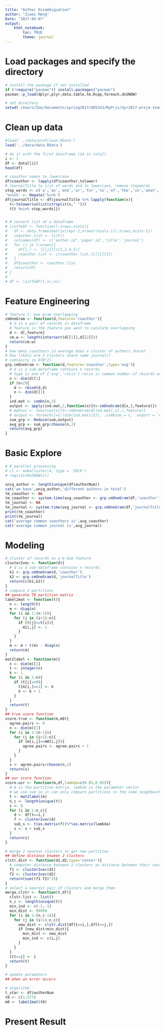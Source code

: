 ```yaml
---
title: "Author Disambiguation"
author: "Ziwei Meng"
Date: "2017-04-07"
output: 
    html_notebook:
        toc: TRUE
        theme: journal
---
```

# Load packages and specify the directory
```r
# install the package if not installed
if (!require("pacman")) install.packages("pacman")
pacman::p_load(dplyr,plyr,data.table,tm,Rcpp,foreach,doSNOW)

# set directory
setwd('/Users/Zoe/documents/spring2017/GR5243/MyPrjs/Spr2017-proj4-team-11/doc')
```

# Clean up data
```r
#load('../data/profclean.RData')
load('../data/data.RData')

# do it with the first dataframe (14 in total)
i <- 1
df <- data[[i]]
head(df)

# coauthor names to lowercase
df$coauthor <- lapply(df$coauthor,tolower)
# JournalTitle to list of words and to lowercase, remove stopwords
stop_words <- c('a','an','and','or','for','to','of','the','in','what','how','why')
'%nin%' <- Negate('%in%')
df$journalTitle <- df$journalTitle %>% lapply(function(x){
  t<-tolower(unlist(strsplit(x," "))) 
  t[t %nin% stop_words]})


# # convert list ot a dataframe
# listToDF <- function(l,nrows,ncols){
#   df <- data.frame(matrix(rep(-1,nrows*(ncols-1)),nrows,ncols-1))
#   coauthor.list <- list()
#   colnames(df) <- c('author.id','paper.id','title','journal')
#   for (j in 1:nrows){
#     df[j,] <- l[[j]][c(1,2,4,5)]
#     coauthor.list <- c(coauthor.list,l[[j]][3])
#   }
#   df$coauthor <- coauthor.list
#   return(df)
# }
# 
# df <- listToDF(l,nr,nc)
```


# Feature Engineering
```r
# feature 1: one gram overlapping
cmOneGram <- function(d,feature='coauthor'){
  # d is a pair of records in dataframe
  # feature is the feature you want to caculate overlapping
  d <- d[,feature]
  cm.w <- length(intersect(d[[1]],d[[2]]))
  return(cm.w)
}
# how many coauthors in average does a cluster of authors share?
# how likely are 2 clusters share same journals?
# comlexity is O(N^2)
grp.cmOneGram <- function(d,feature='coauthor',type='avg'){
  # d is a sub-dataframe contains n records
  # type is one of {'avg','ratio'} rario is common number of records normalized by length of that feature(e.g. #common co-author/#total co-author)
  n <- dim(d)[1]
  if (n<2){
    d <- rbind(d,d)
    n <- dim(d)[1]
  }
  ind.mat <- combn(n,2)
  output <- apply(ind.mat,2,function(x){t<-cmOneGram(d[x,],feature)})
  # myFunc <- function(x){t<-cmOneGram(d[ind.mat[,x],],feature)}
  # output <- foreach(i=1:(dim(ind.mat)[2]), .combine = c, .export = 'cmOneGram') %dopar% {myFunc(i)}
  sum_grp <- Reduce(sum,output)
  avg_grp <- sum_grp/choose(n,2)
  return(avg_grp)
}

```

# Basic Explore
```r
# # parallel processing
# cl <- makeCluster(4, type = 'SOCK')
# registerDoSNOW(cl)

uniq_author <- length(unique(df$authorNum))
cat('we have',uniq_author,'different authors in total')
tm_coauthor <- NA
tm_coauthor <- system.time(avg_coauthor <- grp.cmOneGram(df,'coauthor'))
tm_journal <- NA
tm_journal <- system.time(avg_journal <- grp.cmOneGram(df,'journalTitle'))
print(tm_coauthor)
print(tm_journal)
cat('average common coauthors is',avg_coauthor)
cat('average common journal is',avg_journal)
```


# Modeling
```r
# cluster of records to a k-dim feature
cluster2vec <- function(d){
  # d is a sub-dataframe contains n records
  k1 <- grp.cmOneGram(d,'coauthor')
  k2 <- grp.cmOneGram(d,'journalTitle')
  return(c(k1,k2))
}
# compare 2 partitions
## generate T0 partition matrix
label2mat <- function(t){
  n <- length(t)
  m <- diag(n)
  for (i in 1:(n-1)){
    for (j in (i+1):n){
      if (t[j]==t[i]){
        m[i,j] <- 1
      }
    }
  }
  m <- m + t(m) - diag(n)
  return(m)
}
mat2label <- function(m){
  n <- dim(m)[1]
  t <- integer(n) 
  k <- 1
  for (i in 1:n){
    if (t[i]==0){
      t[m[i,]==1] <- k
      k <- k + 1
    }
  }
  return(t)
}
## true score function
score.true <- function(m,m0){
  agree.pairs <- 0
  n <- dim(m)[1]
  for (i in 1:(n-1)){
    for (j in (i+1):n){
      if (m[i,j]==m0[i,j]){
        agree.pairs <- agree.pairs + 1
      }
    }
  }
  s <- agree.pairs/choose(n,2)
  return(s)
}
## our score function
score.usr <- function(m,df,lambda=c(0.05,0.05)){
  # m is the partition matrix, lambda is the parameter vector
  # we use sum so it can only compare partitions in the same neighbourhood
  t <- mat2label(m)
  n_c <- length(unique(t))
  s <- 0
  for (i in 1:n_c){
    d <- df[t==i,]
    f <- cluster2vec(d)
    sub_s <- t(as.matrix(f))%*%as.matrix(lambda)
    s <- s + sub_s
  }
  return(s)
}

# merge 2 nearest clusters to get new partition
## define distance btween 2 clusters
clstr.dist <- function(d1,d2,type='center'){
  # computer distance between 2 clusters as distance between their centroids
  f1 <- cluster2vec(d1)
  f2 <- cluster2vec(d2)
  return(sum((f1-f2)^2))
}
# select a nearest pair of clusters and merge them
merge.clstr <- function(t,df){
  clstr.list <- list()
  n_c <- length(unique(t))
  min_ind <- c(-1,-1)
  min_dist <- 99999
  for (i in 1:(n_c-1)){
    for (j in (i+1):n_c){
      new_dist <- clstr.dist(df[t==i,],df[t==j,])
      if (new_dist<min_dist){
        min_dist <- new_dist
        min_ind <- c(i,j)
      }
    }
  }
  t[t==j] <- i 
  return(t)
}

# update parameters
## when an error occurs

# algorithm
t_star <- df$authorNum
t0 <- c(1:577)
m0 <- label2mat(t0)

```


# Present Result
